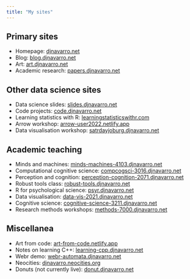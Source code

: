 ```yaml
---
title: "My sites"
---
```


## Primary sites

- Homepage: [djnavarro.net](https://djnavarro.net)
- Blog: [blog.djnavarro.net](https://blog.djnavarro.net)
- Art: [art.djnavarro.net](https://art.djnavarro.net)
- Academic research: [papers.djnavarro.net](https://papers.djnavarro.net)

## Other data science sites

- Data science slides: [slides.djnavarro.net](https://slides.djnavarro.net)
- Code projects: [code.djnavarro.net](https://code.djnavarro.net)
- Learning statistics with R: [learningstatisticswithr.com](https://learningstatisticswithr.com)
- Arrow workshop: [arrow-user2022.netlify.app](https://arrow-user2022.netlify.app)
- Data visualisation workshop: [satrdayjoburg.djnavarro.net](https://satrdayjoburg.djnavarro.net)

## Academic teaching

- Minds and machines: [minds-machines-4103.djnavarro.net](minds-machines-4103.djnavarro.net/)
- Computational cognitive science: [compcogsci-3016.djnavarro.net](https://compcogsci-3016.djnavarro.net/)
- Perception and cognition: [perception-cognition-2071.djnavarro.net](https://perception-cognition-2071.djnavarro.net)
- Robust tools class: [robust-tools.djnavarro.net](https://robust-tools.djnavarro.net/)
- R for psychological science: [psyr.djnavarro.net](https://psyr.djnavarro.net)
- Data visualisation: [data-vis-2021.djnavarro.net](https://data-vis-2021.djnavarro.net)
- Cognitive science: [cognitive-science-3211.djnavarro.net](https://cognitive-science-3211.djnavarro.net)
- Research methods workshops: [methods-7000.djnavarro.net](https://methods-7000.djnavarro.net/)

## Miscellanea

- Art from code: [art-from-code.netlify.app](https://art-from-code.netlify.app)
- Notes on learning C++: [learning-cpp.djnavarro.net](https://learning-cpp.djnavarro.net)
- Webr demo: [webr-automata.djnavarro.net](https://webr-automata.djnavarro.net)
- Neocities: [djnavarro.neocities.org](https://djnavarro.neocities.org/)
- Donuts (not currently live): [donut.djnavarro.net](https://donut.djnavarro.net)

